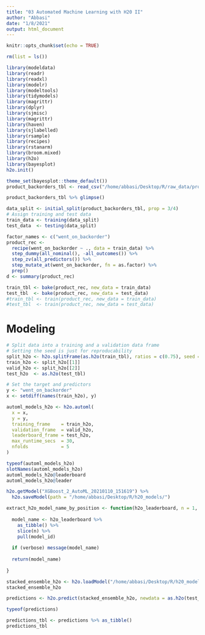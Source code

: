 ```yaml
---
title: "03 Automated Machine Learning with H20 II"
author: "Abbasi"
date: "1/8/2021"
output: html_document
---
```


```r
knitr::opts_chunk$set(echo = TRUE)
```

```r

rm(list = ls())
```

```r
library(modeldata)
library(readr)
library(readxl)
library(modelr)
library(modeltools)
library(tidymodels)
library(magrittr)
library(dplyr)
library(sjmisc)
library(magrittr)
library(haven)
library(sjlabelled)
library(rsample)
library(recipes)
library(rstanarm)
library(broom.mixed)
library(h2o)
library(bayesplot)
h2o.init()
```


```r
theme_set(bayesplot::theme_default())
product_backorders_tbl <- read_csv("/home/abbasi/Desktop/R/raw_data/product_backorders.csv") 

product_backorders_tbl %>% glimpse()

data_split <- initial_split(product_backorders_tbl, prop = 3/4)
# Assign training and test data
train_data <- training(data_split)
test_data  <- testing(data_split)

factor_names <- c("went_on_backorder")
product_rec <- 
  recipe(went_on_backorder ~ ., data = train_data) %>%  
  step_dummy(all_nominal(), -all_outcomes()) %>% 
  step_zv(all_predictors()) %>% 
  step_mutate_at(went_on_backorder, fn = as.factor) %>%
  prep()
d <- summary(product_rec)

train_tbl <- bake(product_rec, new_data = train_data)
test_tbl  <- bake(product_rec, new_data = test_data)
#train_tbl <- train(product_rec, new_data = train_data)
#test_tbl  <- train(product_rec, new_data = test_data)
```

# Modeling
```r


# Split data into a training and a validation data frame
# Setting the seed is just for reproducability
split_h2o <- h2o.splitFrame(as.h2o(train_tbl), ratios = c(0.75), seed = 1234)
train_h2o <- split_h2o[[1]]
valid_h2o <- split_h2o[[2]]
test_h2o  <- as.h2o(test_tbl)

# Set the target and predictors
y <- "went_on_backorder"
x <- setdiff(names(train_h2o), y)
```

```r
automl_models_h2o <- h2o.automl(
  x = x,
  y = y,
  training_frame    = train_h2o,
  validation_frame  = valid_h2o,
  leaderboard_frame = test_h2o,
  max_runtime_secs  = 30,
  nfolds            = 5 
)
```

```r

typeof(automl_models_h2o)
slotNames(automl_models_h2o)
automl_models_h2o@leaderboard 
automl_models_h2o@leader 

```

```r

h2o.getModel("XGBoost_2_AutoML_20210110_151619") %>%
  h2o.saveModel(path = "/home/abbasi/Desktop/R/h20_models/")
```
```r

extract_h2o_model_name_by_position <- function(h2o_leaderboard, n = 1, verbose = T) {
  
  model_name <- h2o_leaderboard %>%
    as_tibble() %>%
    slice(n) %>%
    pull(model_id)
  
  if (verbose) message(model_name)
  
  return(model_name)
  
}
```




```r
stacked_ensemble_h2o <- h2o.loadModel("/home/abbasi/Desktop/R/h20_models/XGBoost_2_AutoML_20210110_151619")
stacked_ensemble_h2o

predictions <- h2o.predict(stacked_ensemble_h2o, newdata = as.h2o(test_tbl))

typeof(predictions)

predictions_tbl <- predictions %>% as_tibble()
predictions_tbl
```
